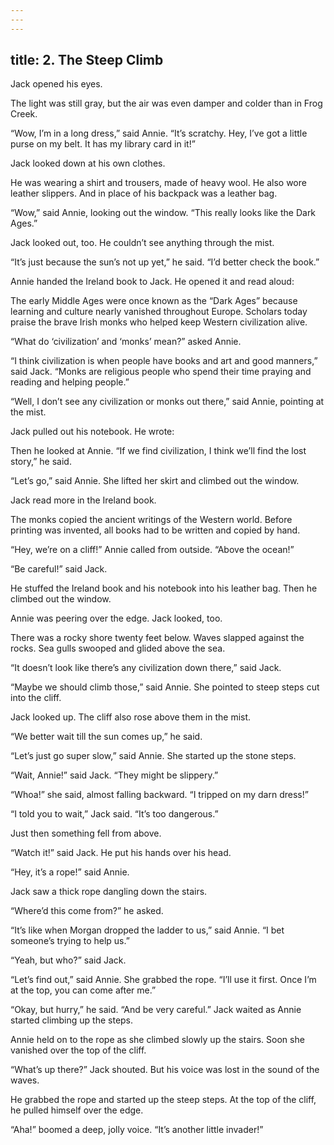 ```yaml
---
---
---
```

title: 2. The Steep Climb
---



Jack opened his eyes.

The light was still gray, but the air was even damper and colder than in Frog Creek.

“Wow, I’m in a long dress,” said Annie. “It’s scratchy. Hey, I’ve got a little purse on my belt. It has my library card in it!”

Jack looked down at his own clothes.

He was wearing a shirt and trousers, made of heavy wool. He also wore leather slippers. And in place of his backpack was a leather bag.

“Wow,” said Annie, looking out the window. “This really looks like the Dark Ages.”

Jack looked out, too. He couldn’t see anything through the mist.

“It’s just because the sun’s not up yet,” he said. “I’d better check the book.”

Annie handed the Ireland book to Jack. He opened it and read aloud:

The early Middle Ages were once known as the “Dark Ages” because learning and culture nearly vanished throughout Europe. Scholars today praise the brave Irish monks who helped keep Western civilization alive.



“What do ‘civilization’ and ‘monks’ mean?” asked Annie.

“I think civilization is when people have books and art and good manners,” said Jack. “Monks are religious people who spend their time praying and reading and helping people.”

“Well, I don’t see any civilization or monks out there,” said Annie, pointing at the mist.

Jack pulled out his notebook. He wrote:



Then he looked at Annie. “If we find civilization, I think we’ll find the lost story,” he said.

“Let’s go,” said Annie. She lifted her skirt and climbed out the window.

Jack read more in the Ireland book.

The monks copied the ancient writings of the Western world. Before printing was invented, all books had to be written and copied by hand.



“Hey, we’re on a cliff!” Annie called from outside. “Above the ocean!”

“Be careful!” said Jack.

He stuffed the Ireland book and his notebook into his leather bag. Then he climbed out the window.

Annie was peering over the edge. Jack looked, too.

There was a rocky shore twenty feet below. Waves slapped against the rocks. Sea gulls swooped and glided above the sea.

“It doesn’t look like there’s any civilization down there,” said Jack.

“Maybe we should climb those,” said Annie. She pointed to steep steps cut into the cliff.

Jack looked up. The cliff also rose above them in the mist.

“We better wait till the sun comes up,” he said.

“Let’s just go super slow,” said Annie. She started up the stone steps.

“Wait, Annie!” said Jack. “They might be slippery.”

“Whoa!” she said, almost falling backward. “I tripped on my darn dress!”

“I told you to wait,” Jack said. “It’s too dangerous.”

Just then something fell from above.

“Watch it!” said Jack. He put his hands over his head.

“Hey, it’s a rope!” said Annie.

Jack saw a thick rope dangling down the stairs.

“Where’d this come from?” he asked.

“It’s like when Morgan dropped the ladder to us,” said Annie. “I bet someone’s trying to help us.”

“Yeah, but who?” said Jack.

“Let’s find out,” said Annie. She grabbed the rope. “I’ll use it first. Once I’m at the top, you can come after me.”

“Okay, but hurry,” he said. “And be very careful.” Jack waited as Annie started climbing up the steps.



Annie held on to the rope as she climbed slowly up the stairs. Soon she vanished over the top of the cliff.

“What’s up there?” Jack shouted. But his voice was lost in the sound of the waves.

He grabbed the rope and started up the steep steps. At the top of the cliff, he pulled himself over the edge.

“Aha!” boomed a deep, jolly voice. “It’s another little invader!”